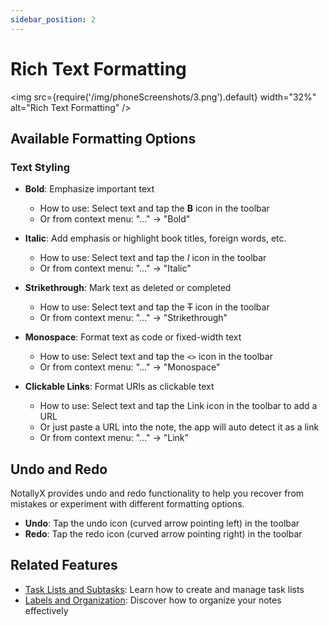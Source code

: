 ```yaml
---
sidebar_position: 2
---
```


# Rich Text Formatting

<img src={require('/img/phoneScreenshots/3.png').default} width="32%" alt="Rich Text Formatting" />

## Available Formatting Options

### Text Styling

- **Bold**: Emphasize important text
  - How to use: Select text and tap the **B** icon in the toolbar
  - Or from context menu: "..." -> "Bold"

- **Italic**: Add emphasis or highlight book titles, foreign words, etc.
  - How to use: Select text and tap the *I* icon in the toolbar
  - Or from context menu: "..." -> "Italic"

- **Strikethrough**: Mark text as deleted or completed
  - How to use: Select text and tap the ~~T~~ icon in the toolbar
  - Or from context menu: "..." -> "Strikethrough"

- **Monospace**: Format text as code or fixed-width text
  - How to use: Select text and tap the `<>` icon in the toolbar
  - Or from context menu: "..." -> "Monospace"

- **Clickable Links**: Format URls as clickable text
  - How to use: Select text and tap the Link icon in the toolbar to add a URL
  - Or just paste a URL into the note, the app will auto detect it as a link
  - Or from context menu: "..." -> "Link"

## Undo and Redo

NotallyX provides undo and redo functionality to help you recover from mistakes or experiment with different formatting options.

- **Undo**: Tap the undo icon (curved arrow pointing left) in the toolbar
- **Redo**: Tap the redo icon (curved arrow pointing right) in the toolbar

## Related Features

- [Task Lists and Subtasks](./task-lists.mdx): Learn how to create and manage task lists
- [Labels and Organization](./labels-organization.mdx): Discover how to organize your notes effectively
